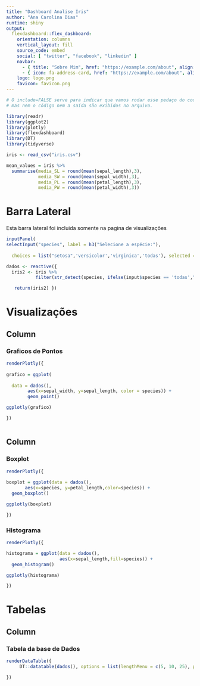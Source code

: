 ---
title: "Dashboard Analise Iris"
author: "Ana Carolina Dias" 
runtime: shiny
output: 
  flexdashboard::flex_dashboard:
    orientation: columns
    vertical_layout: fill
    source_code: embed
    social: [ "twitter", "facebook", "linkedin" ]
    navbar:
      - { title: "Sobre Mim", href: "https://example.com/about", align: right }
      - { icon: fa-address-card, href: "https://example.com/about", align: right }
    logo: logo.png
    favicon: favicon.png
---

```{r setup, include=FALSE}

# O include=FALSE serve para indicar que vamos rodar esse pedaço do codigo
# mas nem o código nem a saída são exibidos no arquivo.

library(readr)
library(ggplot2)
library(plotly)
library(flexdashboard)
library(DT)
library(tidyverse)

iris <- read_csv("iris.csv")

mean_values = iris %>% 
  summarise(media_SL = round(mean(sepal_length),3),
            media_SW = round(mean(sepal_width),3),
            media_PL = round(mean(petal_length),3),
            media_PW = round(mean(petal_width),3))


```

# Barra Lateral {.sidebar}

Esta barra lateral foi incluida somente 
na pagina de visualizações

```{r}

inputPanel(
selectInput("species", label = h3("Selecione a espécie:"), 
            
  choices = list("setosa",'versicolor','virginica','todas'), selected = "todas"))

dados <- reactive({
  iris2 <- iris %>% 
           filter(str_detect(species, ifelse(input$species == 'todas',"",input$species)))

   return(iris2) })

```

# Visualizações {data-icon="fa-signal" data-navmenu="Analises"} 

## Column {data-width=500}

### Graficos de Pontos 

```{r}

renderPlotly({
  
grafico = ggplot(
  
  data = dados(),
        aes(x=sepal_width, y=sepal_length, color = species)) + 
        geom_point()

ggplotly(grafico)

})



```

## Column {data-width=300}

### Boxplot 
```{r}

renderPlotly({
  
boxplot = ggplot(data = dados(),
       aes(x=species, y=petal_length,color=species)) + 
  geom_boxplot() 

ggplotly(boxplot)

})

```

### Histograma

```{r}

renderPlotly({

histograma = ggplot(data = dados(),
                    aes(x=sepal_length,fill=species)) + 
  geom_histogram() 

ggplotly(histograma)

})

```

# Tabelas {data-table=row data-icon="fa-list" data-navmenu="Analises"}

## Column {data-width=300}

### Tabela da base de Dados

```{r}


renderDataTable({
     DT::datatable(dados(), options = list(lengthMenu = c(5, 10, 25), pageLength = 20))

})
```
